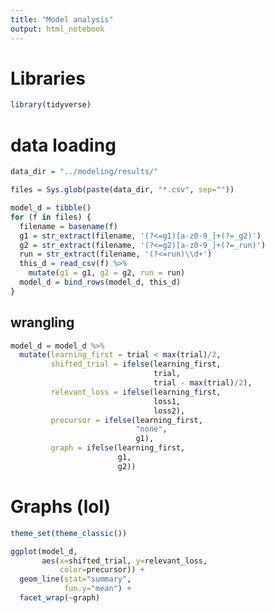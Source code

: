 ```yaml
---
title: "Model analysis"
output: html_notebook
---
```



# Libraries

```r
library(tidyverse)
```

# data loading

```r
data_dir = "../modeling/results/"

files = Sys.glob(paste(data_dir, "*.csv", sep=""))

model_d = tibble()
for (f in files) {
  filename = basename(f)
  g1 = str_extract(filename, '(?<=g1)[a-z0-9_]+(?=_g2)')
  g2 = str_extract(filename, '(?<=g2)[a-z0-9_]+(?=_run)')
  run = str_extract(filename, '(?<=run)\\d+')
  this_d = read_csv(f) %>%
    mutate(g1 = g1, g2 = g2, run = run)
  model_d = bind_rows(model_d, this_d)
}
```

## wrangling

```r
model_d = model_d %>%
  mutate(learning_first = trial < max(trial)/2,
         shifted_trial = ifelse(learning_first,
                                trial,
                                trial - max(trial)/2),
         relevant_loss = ifelse(learning_first,
                                loss1,
                                loss2),
         precursor = ifelse(learning_first,
                            "none",
                            g1),
         graph = ifelse(learning_first,
                        g1,
                        g2))
```

# Graphs (lol)
```r
theme_set(theme_classic())
```

```r
ggplot(model_d,
       aes(x=shifted_trial, y=relevant_loss,
           color=precursor)) +
  geom_line(stat="summary",
            fun.y="mean") +
  facet_wrap(~graph) 
```



